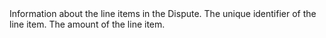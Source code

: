 <ResponseField name="name" type="array (object)">
Information about the line items in the Dispute.

<Expandable>
<ResponseField name="Id" type="string">
The unique identifier of the line item.
</ResponseField>
<ResponseField name="Amount" type="integer">
The amount of the line item.
</ResponseField>
</Expandable>
</ResponseField>